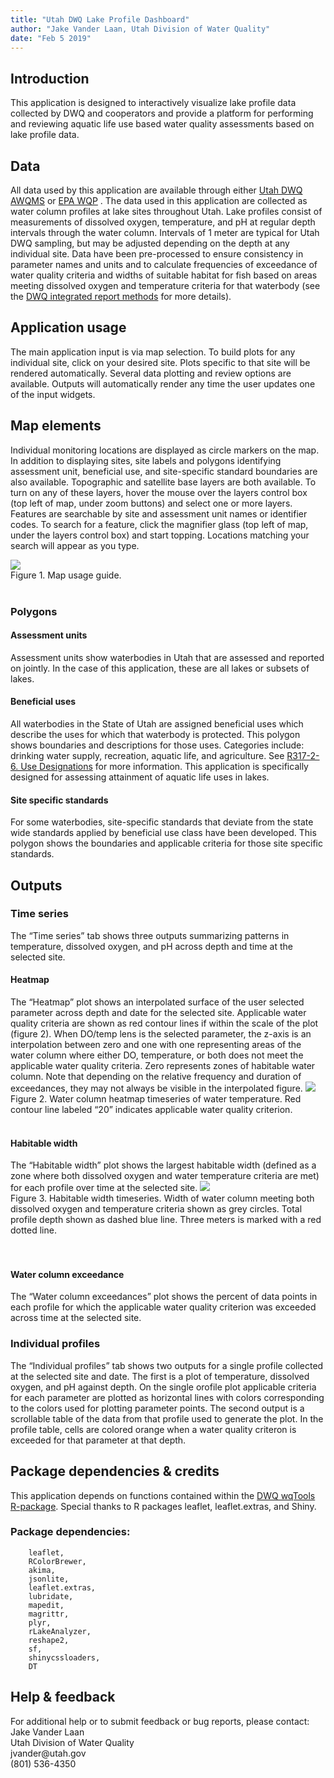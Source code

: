 ```yaml
---
title: "Utah DWQ Lake Profile Dashboard"
author: "Jake Vander Laan, Utah Division of Water Quality"
date: "Feb 5 2019"
---
```


## Introduction
This application is designed to interactively visualize lake profile data collected by DWQ and cooperators and provide a platform for performing and reviewing aquatic life use based water quality assessments based on lake profile data.
<br>

## Data
All data used by this application are available through either [Utah DWQ AWQMS](https://awqms.utah.gov) or [EPA WQP](https://www.waterqualitydata.us/) . 
The data used in this application are collected as water column profiles at lake sites throughout Utah. 
Lake profiles consist of measurements of dissolved oxygen, temperature, and pH at regular depth intervals through the water column. Intervals of 1 meter are typical 
for Utah DWQ sampling, but may be adjusted depending on the depth at any individual site. Data have been pre-processed to ensure consistency in parameter names and units 
and to calculate frequencies of exceedance of water quality criteria and widths of suitable habitat for fish based on 
areas meeting dissolved oxygen and temperature criteria for that waterbody (see the [DWQ integrated report methods](https://deq.utah.gov/legacy/programs/water-quality/monitoring-reporting/assessment/draft-2020-methodology-for-integrated-report.htm) for more details).
<br>

## Application usage
The main application input is via map selection. To build plots for any individual site, click on your desired site. 
Plots specific to that site will be rendered automatically. Several data plotting and review options are available.
Outputs will automatically render any time the user updates one of the input widgets.
<br>

## Map elements
Individual monitoring locations are displayed as circle markers on the map. 
In addition to displaying sites, site labels and polygons identifying assessment unit, beneficial use, and site-specific standard boundaries are also available. Topographic and satellite base layers are both available. 
To turn on any of these layers, hover the mouse over the layers control box (top left of map, under zoom buttons) and select one or more layers. 
Features are searchable by site and assessment unit names or identifier codes. To search for a feature, click the magnifier glass (top left of map, under the layers control box) and start topping. 
Locations matching your search will appear as you type.  

![](map.png)  
Figure 1. Map usage guide.
<br>
<br>

### Polygons
#### Assessment units
Assessment units show waterbodies in Utah that are assessed and reported on jointly. In the case of this application, these are all lakes or subsets of lakes.

#### Beneficial uses
All waterbodies in the State of Utah are assigned beneficial uses which describe the uses for which that waterbody is protected. 
This polygon shows boundaries and descriptions for those uses. Categories include: drinking water supply, recreation, aquatic life, and agriculture. 
See [R317-2-6. Use Designations](https://rules.utah.gov/publicat/code/r317/r317-002.htm#T8) for more information. This application is specifically designed 
for assessing attainment of aquatic life uses in lakes.

#### Site specific standards
For some waterbodies, site-specific standards that deviate from the state wide standards applied by beneficial use class have been developed. 
This polygon shows the boundaries and applicable criteria for those site specific standards.
<br>


## Outputs
### Time series
The "Time series" tab shows three outputs summarizing patterns in temperature, dissolved oxygen, and pH across depth and time at the selected site.
<br>

#### Heatmap
The "Heatmap" plot shows an interpolated surface of the user selected parameter across depth and date for the selected site.  Applicable water quality criteria are shown as red contour 
lines if within the scale of the plot (figure 2). When DO/temp lens is the selected parameter, the z-axis is an interpolation between zero and one with one representing areas of the water column
where either DO, temperature, or both does not meet the applicable water quality criteria. Zero represents zones of habitable water column. Note that depending on the relative frequency and 
duration of exceedances, they may not always be visible in the interpolated figure.
![](heatmap.png)  
Figure 2. Water column heatmap timeseries of water temperature. Red contour line labeled "20" indicates applicable water quality criterion.
<br>
<br>

#### Habitable width
The "Habitable width" plot shows the largest habitable width (defined as a zone where both dissolved oxygen and 
water temperature criteria are met) for each profile over time at the selected site.
![](hab_width.png)  
Figure 3. Habitable width timeseries. Width of water column meeting both dissolved oxygen and temperature criteria shown as grey circles. 
Total profile depth shown as dashed blue line. Three meters is marked with a red dotted line.  
<br>
<br>

#### Water column exceedance
The "Water column exceedances" plot shows the percent of data points in each profile for which 
the applicable water quality criterion was exceeded across time at the selected site.
<br>


### Individual profiles
The "Individual profiles" tab shows two outputs for a single profile collected at the selected site and date. 
The first is a plot of temperature, dissolved oxygen, and pH against depth. On the single orofile plot applicable criteria for each parameter are plotted as horizontal lines 
with colors corresponding to the colors used for plotting parameter points. The second output is a scrollable table of the data from that profile used to generate the plot. 
In the profile table, cells are colored orange when a water quality criteron is exceeded for that parameter at that depth.
<br>

## Package dependencies & credits
This application depends on functions contained within the [DWQ wqTools R-package](https://github.com/utah-dwq/wqTools). 
Special thanks to R packages leaflet, leaflet.extras, and Shiny.  

### Package dependencies:  
```
	leaflet, 
	RColorBrewer, 
	akima, 
	jsonlite, 
	leaflet.extras, 
	lubridate, 
	mapedit, 
	magrittr,  
	plyr, 
	rLakeAnalyzer, 
	reshape2, 
	sf,  
	shinycssloaders,  
	DT
```

## Help & feedback
For additional help or to submit feedback or bug reports, please contact:  
Jake Vander Laan  
Utah Division of Water Quality  
jvander@utah.gov  
(801) 536-4350
